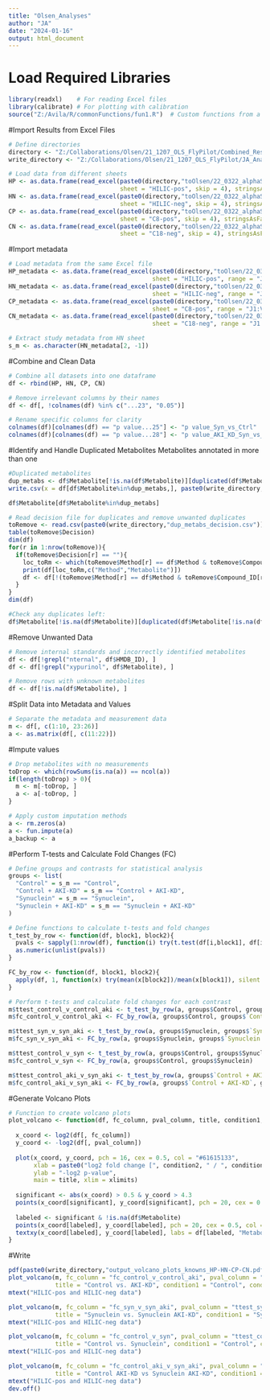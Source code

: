 ```yaml
---
title: "Olsen_Analyses"
author: "JA"
date: "2024-01-16"
output: html_document
---
```


# Load Required Libraries
```r
library(readxl)    # For reading Excel files
library(calibrate) # For plotting with calibration
source("Z:/Avila/R/commonFunctions/fun1.R")  # Custom functions from a specific directory
```


#Import Results from Excel Files
```r
# Define directories
directory <- "Z:/Collaborations/Olsen/21_1207_OLS_FlyPilot/Combined_Results/"
write_directory <- "Z:/Collaborations/Olsen/21_1207_OLS_FlyPilot/JA_Analyses/"

# Load data from different sheets
HP <- as.data.frame(read_excel(paste0(directory,"toOlsen/22_0322_alphaSyn_fly_pilot_Classes.xlsx"),
                               sheet = "HILIC-pos", skip = 4), stringsAsFactors = FALSE)
HN <- as.data.frame(read_excel(paste0(directory,"toOlsen/22_0322_alphaSyn_fly_pilot_Classes.xlsx"),
                               sheet = "HILIC-neg", skip = 4), stringsAsFactors = FALSE)
CP <- as.data.frame(read_excel(paste0(directory,"toOlsen/22_0322_alphaSyn_fly_pilot_Classes.xlsx"),
                               sheet = "C8-pos", skip = 4), stringsAsFactors = FALSE)
CN <- as.data.frame(read_excel(paste0(directory,"toOlsen/22_0322_alphaSyn_fly_pilot_Classes.xlsx"),
                               sheet = "C18-neg", skip = 4), stringsAsFactors = FALSE)
```

#Import metadata
```r
# Load metadata from the same Excel file
HP_metadata <- as.data.frame(read_excel(paste0(directory,"toOlsen/22_0322_alphaSyn_fly_pilot_Classes.xlsx"),
                                        sheet = "HILIC-pos", range = "J1:V5"), stringsAsFactors = FALSE)
HN_metadata <- as.data.frame(read_excel(paste0(directory,"toOlsen/22_0322_alphaSyn_fly_pilot_Classes.xlsx"),
                                        sheet = "HILIC-neg", range = "J1:V5"), stringsAsFactors = FALSE)
CP_metadata <- as.data.frame(read_excel(paste0(directory,"toOlsen/22_0322_alphaSyn_fly_pilot_Classes.xlsx"),
                                        sheet = "C8-pos", range = "J1:V5"), stringsAsFactors = FALSE)
CN_metadata <- as.data.frame(read_excel(paste0(directory,"toOlsen/22_0322_alphaSyn_fly_pilot_Classes.xlsx"),
                                        sheet = "C18-neg", range = "J1:V5"), stringsAsFactors = FALSE)

# Extract study metadata from HN sheet
s_m <- as.character(HN_metadata[2, -1])
```


#Combine and Clean Data
```r
# Combine all datasets into one dataframe
df <- rbind(HP, HN, CP, CN)

# Remove irrelevant columns by their names
df <- df[, !colnames(df) %in% c("...23", "0.05")]

# Rename specific columns for clarity
colnames(df)[colnames(df) == "p value...25"] <- "p value_Syn_vs_Ctrl"
colnames(df)[colnames(df) == "p value...28"] <- "p value_AKI_KD_Syn_vs_AKI_KD_Ctrl"
```


#Identify and Handle Duplicated Metabolites
Metabolites annotated in more than one 
```r
#Duplicated metabolites
dup_metabs <- df$Metabolite[!is.na(df$Metabolite)][duplicated(df$Metabolite[!is.na(df$Metabolite)])]
write.csv(x = df[df$Metabolite%in%dup_metabs,], paste0(write_directory,"dup_metabs.csv"))

df$Metabolite[df$Metabolite%in%dup_metabs]

# Read decision file for duplicates and remove unwanted duplicates
toRemove <- read.csv(paste0(write_directory,"dup_metabs_decision.csv"))
table(toRemove$Decision)
dim(df)
for(r in 1:nrow(toRemove)){
  if(toRemove$Decision[r] == ""){
    loc_toRm <- which(toRemove$Method[r] == df$Method & toRemove$Compound_ID[r] == df$Compound_ID)
    print(df[loc_toRm,c("Method","Metabolite")])
    df <- df[!(toRemove$Method[r] == df$Method & toRemove$Compound_ID[r] == df$Compound_ID),]
  }
}
dim(df)

#Check any duplicates left:
df$Metabolite[!is.na(df$Metabolite)][duplicated(df$Metabolite[!is.na(df$Metabolite)])]
```

#Remove Unwanted Data
```r
# Remove internal standards and incorrectly identified metabolites
df <- df[!grepl("nternal", df$HMDB_ID), ]
df <- df[!grepl("xypurinol", df$Metabolite), ]

# Remove rows with unknown metabolites
df <- df[!is.na(df$Metabolite), ]

```

#Split Data into Metadata and Values
```r
# Separate the metadata and measurement data
m <- df[, c(1:10, 23:26)]
a <- as.matrix(df[, c(11:22)])
```

#Impute values
```r
# Drop metabolites with no measurements
toDrop <- which(rowSums(is.na(a)) == ncol(a))
if(length(toDrop) > 0){
  m <- m[-toDrop, ]
  a <- a[-toDrop, ]
}

# Apply custom imputation methods
a <- rm.zeros(a)
a <- fun.impute(a)
a_backup <- a
```


#Perform T-tests and Calculate Fold Changes (FC)

```r
# Define groups and contrasts for statistical analysis
groups <- list(
  "Control" = s_m == "Control",
  "Control + AKI-KD" = s_m == "Control + AKI-KD",
  "Synuclein" = s_m == "Synuclein",
  "Synuclein + AKI-KD" = s_m == "Synuclein + AKI-KD"
)

# Define functions to calculate t-tests and fold changes
t_test_by_row <- function(df, block1, block2){
  pvals <- sapply(1:nrow(df), function(i) try(t.test(df[i,block1], df[i,block2], var.equal = TRUE)$p.value, silent = TRUE))
  as.numeric(unlist(pvals))
}

FC_by_row <- function(df, block1, block2){
  apply(df, 1, function(x) try(mean(x[block2])/mean(x[block1]), silent = TRUE))
}

# Perform t-tests and calculate fold changes for each contrast
m$ttest_control_v_control_aki <- t_test_by_row(a, groups$Control, groups$`Control + AKI-KD`)
m$fc_control_v_control_aki <- FC_by_row(a, groups$Control, groups$`Control + AKI-KD`)

m$ttest_syn_v_syn_aki <- t_test_by_row(a, groups$Synuclein, groups$`Synuclein + AKI-KD`)
m$fc_syn_v_syn_aki <- FC_by_row(a, groups$Synuclein, groups$`Synuclein + AKI-KD`)

m$ttest_control_v_syn <- t_test_by_row(a, groups$Control, groups$Synuclein)
m$fc_control_v_syn <- FC_by_row(a, groups$Control, groups$Synuclein)

m$ttest_control_aki_v_syn_aki <- t_test_by_row(a, groups$`Control + AKI-KD`, groups$`Synuclein + AKI-KD`)
m$fc_control_aki_v_syn_aki <- FC_by_row(a, groups$`Control + AKI-KD`, groups$`Synuclein + AKI-KD`)

```

#Generate Volcano Plots
```r
# Function to create volcano plots
plot_volcano <- function(df, fc_column, pval_column, title, condition1, condition2, xlimits){
  
  x_coord <- log2(df[, fc_column])
  y_coord <- -log2(df[, pval_column])
  
  plot(x_coord, y_coord, pch = 16, cex = 0.5, col = "#61615133",
       xlab = paste0("log2 fold change [", condition2, " / ", condition1, "]"), 
       ylab = "-log2 p-value", 
       main = title, xlim = xlimits)
  
  significant <- abs(x_coord) > 0.5 & y_coord > 4.3
  points(x_coord[significant], y_coord[significant], pch = 20, cex = 0.5, col = "#66b9ff")
  
  labeled <- significant & !is.na(df$Metabolite)
  points(x_coord[labeled], y_coord[labeled], pch = 20, cex = 0.5, col = "#ff667c")
  textxy(x_coord[labeled], y_coord[labeled], labs = df[labeled, "Metabolite"], cex = 0.7, offset = 1)
}


```

#Write 
```r
pdf(paste0(write_directory,"output_volcano_plots_knowns_HP-HN-CP-CN.pdf"),8,8)
plot_volcano(m, fc_column = "fc_control_v_control_aki", pval_column = "ttest_control_v_control_aki", 
             title = "Control vs. AKI-KD", condition1 = "Control", condition2 = "Control AKI-KD", xlimits = c(-8,8))
mtext("HILIC-pos and HILIC-neg data")

plot_volcano(m, fc_column = "fc_syn_v_syn_aki", pval_column = "ttest_syn_v_syn_aki", 
             title = "Synuclein vs. Synuclein AKI-KD", condition1 = "Synuclein", condition2 = "Synuclein AKI-KD", xlimits = c(-7,7))
mtext("HILIC-pos and HILIC-neg data")

plot_volcano(m, fc_column = "fc_control_v_syn", pval_column = "ttest_control_v_syn", 
             title = "Control vs. Synuclein", condition1 = "Control", condition2 = "Synuclein", xlimits = c(-6,6))
mtext("HILIC-pos and HILIC-neg data")

plot_volcano(m, fc_column = "fc_control_aki_v_syn_aki", pval_column = "ttest_control_aki_v_syn_aki", 
             title = "Control AKI-KD vs Synuclein AKI-KD", condition1 = "Control AKI-KD", condition2 = "Synuclein AKI-KD", xlimits = c(-10,10))
mtext("HILIC-pos and HILIC-neg data")
dev.off()
```

